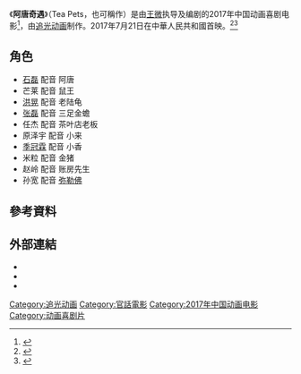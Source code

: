 {{Infobox film
| name = 阿唐奇遇
| original_name = {{lang|en|Tea Pets}}
| image = <!-- 檔案不存在 阿唐奇遇.jpeg -->
| director = [[王微_(创业家)|王微]]
| producer = 于洲
| writer = [[王微_(创业家)|王微]]
| studio = [[追光动画|追光动画]]
| released = 2017年7月21日
| language = [[官话|官话]]
| runtime = 99分鐘
| country = {{CHN}}
}}
《'''阿唐奇遇'''》（Tea Pets，也可稱作{{lang|en|Toys & Pets}}）是由[[王微_(创业家)|王微]]执导及编剧的2017年中国动画喜剧电影<ref>{{cite news |title=国产动画从传统文化“挖宝” |url=http://www.ce.cn/culture/gd/201901/14/t20190114_31249799.shtml |accessdate=2021-11-07 |work=中国经济网——国家经济门户 |archive-date=2021-11-08 |archive-url=https://web.archive.org/web/20211108183301/http://www.ce.cn/culture/gd/201901/14/t20190114_31249799.shtml |dead-url=no }}</ref>，由[[追光动画|追光动画]]制作。2017年7月21日在中華人民共和國首映。<ref>{{Cite news |url=http://news.youth.cn/jsxw/201704/t20170427_9593774.htm |title=动画片演绎别样茶文化《阿唐奇遇》定档暑期 |publisher=中国青年网 |accessdate=2021-11-07 |archive-date=2021-11-14 |archive-url=https://web.archive.org/web/20211114082443/http://news.youth.cn/jsxw/201704/t20170427_9593774.htm |dead-url=no }}</ref><ref>{{cite news|title=《阿唐奇遇》剧情幽默荣升家庭观众心头好|url=http://ent.cctv.com/2017/07/14/ARTIeltihB4CWpySjQormmOw170714.shtml|accessdate=2021-11-07|work=CCTV|archive-date=2021-11-07|archive-url=https://web.archive.org/web/20211107233343/http://ent.cctv.com/2017/07/14/ARTIeltihB4CWpySjQormmOw170714.shtml|dead-url=no}}</ref>

== 角色 ==
* [[石磊|石磊]] 配音 阿唐
* 芒莱 配音 鼠王
* [[洪晃|洪晃]] 配音 老陆龟
* [[张磊|张磊]] 配音 三足金蟾
* 任杰 配音 茶叶店老板
* 原泽宇 配音 小来
* [[季冠霖|季冠霖]] 配音 小香
* 米粒 配音 金猪
* 赵岭 配音 账房先生
* 孙宽 配音 [[弥勒佛|弥勒佛]]

== 參考資料 ==
{{Reflist}}

== 外部連結 ==
* {{Imdb title|6903084}}
* {{Rotten Tomatoes|toys_and_pets}}
* {{douban|26803711}}

{{Portal bar|中国|電影|動漫}}
{{追光动画}}
{{Authority control}}
[[Category:追光动画|Category:追光动画]]
[[Category:官話電影|Category:官話電影]]
[[Category:2017年中国动画电影|Category:2017年中国动画电影]]
[[Category:动画喜剧片|Category:动画喜剧片]]